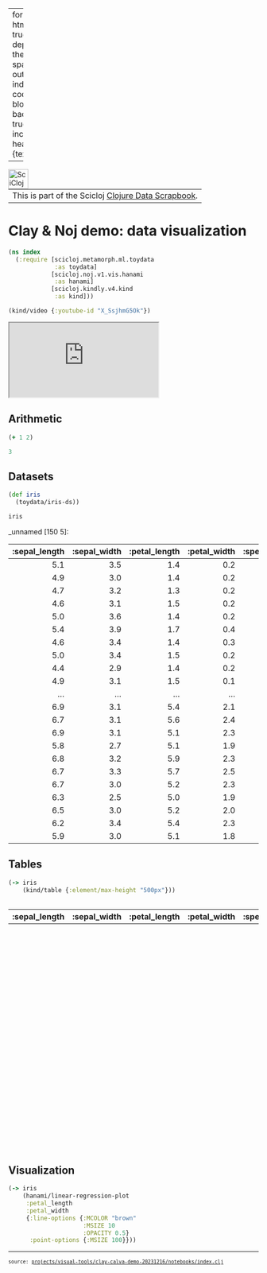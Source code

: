 
---
format:
  html: {toc: true, toc-depth: 4, theme: spacelab, output-file: index.html}
code-block-background: true
include-in-header: {text: '<link rel = "icon" href = "data:," />'}

---
<style></style><style>.printedClojure .sourceCode {
  background-color: transparent;
  border-style: none;
}
</style>
<script src="index_files/md-default1.js" type="text/javascript"></script><script src="index_files/md-default2.js" type="text/javascript"></script><script src="index_files/vega3.js" type="text/javascript"></script><script src="index_files/vega4.js" type="text/javascript"></script><script src="index_files/vega5.js" type="text/javascript"></script>

```{=html}
<table><tr><td>This is part of the Scicloj <a href="https://scicloj.github.io/clojure-data-scrapbook/">Clojure Data Scrapbook</a>.</td><a href="https://scicloj.github.io/clojure-data-scrapbook/"><img align="left" alt="SciCloj logo" src="https://scicloj.github.io/sci-cloj-logo-transparent.png" width="40" /></a></tr></table>
```



# Clay & Noj demo: data visualization


::: {.sourceClojure}
```clojure
(ns index
  (:require [scicloj.metamorph.ml.toydata
             :as toydata]
            [scicloj.noj.v1.vis.hanami
             :as hanami]
            [scicloj.kindly.v4.kind
             :as kind]))
```
:::



::: {.sourceClojure}
```clojure
(kind/video {:youtube-id "X_SsjhmG5Ok"})
```
:::



```{=html}
<iframe allowfullscreen="allowfullscreen" src="https://www.youtube.com/embed/X_SsjhmG5Ok"></iframe>
```



## Arithmetic


::: {.sourceClojure}
```clojure
(+ 1 2)
```
:::



::: {.printedClojure}
```clojure
3

```
:::



## Datasets


::: {.sourceClojure}
```clojure
(def iris
  (toydata/iris-ds))
```
:::



::: {.sourceClojure}
```clojure
iris
```
:::


_unnamed [150 5]:

| :sepal_length | :sepal_width | :petal_length | :petal_width | :species |
|--------------:|-------------:|--------------:|-------------:|---------:|
|           5.1 |          3.5 |           1.4 |          0.2 |        0 |
|           4.9 |          3.0 |           1.4 |          0.2 |        0 |
|           4.7 |          3.2 |           1.3 |          0.2 |        0 |
|           4.6 |          3.1 |           1.5 |          0.2 |        0 |
|           5.0 |          3.6 |           1.4 |          0.2 |        0 |
|           5.4 |          3.9 |           1.7 |          0.4 |        0 |
|           4.6 |          3.4 |           1.4 |          0.3 |        0 |
|           5.0 |          3.4 |           1.5 |          0.2 |        0 |
|           4.4 |          2.9 |           1.4 |          0.2 |        0 |
|           4.9 |          3.1 |           1.5 |          0.1 |        0 |
|           ... |          ... |           ... |          ... |      ... |
|           6.9 |          3.1 |           5.4 |          2.1 |        1 |
|           6.7 |          3.1 |           5.6 |          2.4 |        1 |
|           6.9 |          3.1 |           5.1 |          2.3 |        1 |
|           5.8 |          2.7 |           5.1 |          1.9 |        1 |
|           6.8 |          3.2 |           5.9 |          2.3 |        1 |
|           6.7 |          3.3 |           5.7 |          2.5 |        1 |
|           6.7 |          3.0 |           5.2 |          2.3 |        1 |
|           6.3 |          2.5 |           5.0 |          1.9 |        1 |
|           6.5 |          3.0 |           5.2 |          2.0 |        1 |
|           6.2 |          3.4 |           5.4 |          2.3 |        1 |
|           5.9 |          3.0 |           5.1 |          1.8 |        1 |




## Tables


::: {.sourceClojure}
```clojure
(-> iris
    (kind/table {:element/max-height "500px"}))
```
:::



```{=html}
<div style="max-height:500px;overflow-y:auto;"><table class="table table-hover table-responsive"><thead><tr><th>:sepal_length</th><th>:sepal_width</th><th>:petal_length</th><th>:petal_width</th><th>:species</th></tr></thead><tbody><tr><td><span data-qmd="5.1"></span></td><td><span data-qmd="3.5"></span></td><td><span data-qmd="1.4"></span></td><td><span data-qmd="0.2"></span></td><td><span data-qmd="0"></span></td></tr><tr><td><span data-qmd="4.9"></span></td><td><span data-qmd="3.0"></span></td><td><span data-qmd="1.4"></span></td><td><span data-qmd="0.2"></span></td><td><span data-qmd="0"></span></td></tr><tr><td><span data-qmd="4.7"></span></td><td><span data-qmd="3.2"></span></td><td><span data-qmd="1.3"></span></td><td><span data-qmd="0.2"></span></td><td><span data-qmd="0"></span></td></tr><tr><td><span data-qmd="4.6"></span></td><td><span data-qmd="3.1"></span></td><td><span data-qmd="1.5"></span></td><td><span data-qmd="0.2"></span></td><td><span data-qmd="0"></span></td></tr><tr><td><span data-qmd="5.0"></span></td><td><span data-qmd="3.6"></span></td><td><span data-qmd="1.4"></span></td><td><span data-qmd="0.2"></span></td><td><span data-qmd="0"></span></td></tr><tr><td><span data-qmd="5.4"></span></td><td><span data-qmd="3.9"></span></td><td><span data-qmd="1.7"></span></td><td><span data-qmd="0.4"></span></td><td><span data-qmd="0"></span></td></tr><tr><td><span data-qmd="4.6"></span></td><td><span data-qmd="3.4"></span></td><td><span data-qmd="1.4"></span></td><td><span data-qmd="0.3"></span></td><td><span data-qmd="0"></span></td></tr><tr><td><span data-qmd="5.0"></span></td><td><span data-qmd="3.4"></span></td><td><span data-qmd="1.5"></span></td><td><span data-qmd="0.2"></span></td><td><span data-qmd="0"></span></td></tr><tr><td><span data-qmd="4.4"></span></td><td><span data-qmd="2.9"></span></td><td><span data-qmd="1.4"></span></td><td><span data-qmd="0.2"></span></td><td><span data-qmd="0"></span></td></tr><tr><td><span data-qmd="4.9"></span></td><td><span data-qmd="3.1"></span></td><td><span data-qmd="1.5"></span></td><td><span data-qmd="0.1"></span></td><td><span data-qmd="0"></span></td></tr><tr><td><span data-qmd="5.4"></span></td><td><span data-qmd="3.7"></span></td><td><span data-qmd="1.5"></span></td><td><span data-qmd="0.2"></span></td><td><span data-qmd="0"></span></td></tr><tr><td><span data-qmd="4.8"></span></td><td><span data-qmd="3.4"></span></td><td><span data-qmd="1.6"></span></td><td><span data-qmd="0.2"></span></td><td><span data-qmd="0"></span></td></tr><tr><td><span data-qmd="4.8"></span></td><td><span data-qmd="3.0"></span></td><td><span data-qmd="1.4"></span></td><td><span data-qmd="0.1"></span></td><td><span data-qmd="0"></span></td></tr><tr><td><span data-qmd="4.3"></span></td><td><span data-qmd="3.0"></span></td><td><span data-qmd="1.1"></span></td><td><span data-qmd="0.1"></span></td><td><span data-qmd="0"></span></td></tr><tr><td><span data-qmd="5.8"></span></td><td><span data-qmd="4.0"></span></td><td><span data-qmd="1.2"></span></td><td><span data-qmd="0.2"></span></td><td><span data-qmd="0"></span></td></tr><tr><td><span data-qmd="5.7"></span></td><td><span data-qmd="4.4"></span></td><td><span data-qmd="1.5"></span></td><td><span data-qmd="0.4"></span></td><td><span data-qmd="0"></span></td></tr><tr><td><span data-qmd="5.4"></span></td><td><span data-qmd="3.9"></span></td><td><span data-qmd="1.3"></span></td><td><span data-qmd="0.4"></span></td><td><span data-qmd="0"></span></td></tr><tr><td><span data-qmd="5.1"></span></td><td><span data-qmd="3.5"></span></td><td><span data-qmd="1.4"></span></td><td><span data-qmd="0.3"></span></td><td><span data-qmd="0"></span></td></tr><tr><td><span data-qmd="5.7"></span></td><td><span data-qmd="3.8"></span></td><td><span data-qmd="1.7"></span></td><td><span data-qmd="0.3"></span></td><td><span data-qmd="0"></span></td></tr><tr><td><span data-qmd="5.1"></span></td><td><span data-qmd="3.8"></span></td><td><span data-qmd="1.5"></span></td><td><span data-qmd="0.3"></span></td><td><span data-qmd="0"></span></td></tr><tr><td><span data-qmd="5.4"></span></td><td><span data-qmd="3.4"></span></td><td><span data-qmd="1.7"></span></td><td><span data-qmd="0.2"></span></td><td><span data-qmd="0"></span></td></tr><tr><td><span data-qmd="5.1"></span></td><td><span data-qmd="3.7"></span></td><td><span data-qmd="1.5"></span></td><td><span data-qmd="0.4"></span></td><td><span data-qmd="0"></span></td></tr><tr><td><span data-qmd="4.6"></span></td><td><span data-qmd="3.6"></span></td><td><span data-qmd="1.0"></span></td><td><span data-qmd="0.2"></span></td><td><span data-qmd="0"></span></td></tr><tr><td><span data-qmd="5.1"></span></td><td><span data-qmd="3.3"></span></td><td><span data-qmd="1.7"></span></td><td><span data-qmd="0.5"></span></td><td><span data-qmd="0"></span></td></tr><tr><td><span data-qmd="4.8"></span></td><td><span data-qmd="3.4"></span></td><td><span data-qmd="1.9"></span></td><td><span data-qmd="0.2"></span></td><td><span data-qmd="0"></span></td></tr><tr><td><span data-qmd="5.0"></span></td><td><span data-qmd="3.0"></span></td><td><span data-qmd="1.6"></span></td><td><span data-qmd="0.2"></span></td><td><span data-qmd="0"></span></td></tr><tr><td><span data-qmd="5.0"></span></td><td><span data-qmd="3.4"></span></td><td><span data-qmd="1.6"></span></td><td><span data-qmd="0.4"></span></td><td><span data-qmd="0"></span></td></tr><tr><td><span data-qmd="5.2"></span></td><td><span data-qmd="3.5"></span></td><td><span data-qmd="1.5"></span></td><td><span data-qmd="0.2"></span></td><td><span data-qmd="0"></span></td></tr><tr><td><span data-qmd="5.2"></span></td><td><span data-qmd="3.4"></span></td><td><span data-qmd="1.4"></span></td><td><span data-qmd="0.2"></span></td><td><span data-qmd="0"></span></td></tr><tr><td><span data-qmd="4.7"></span></td><td><span data-qmd="3.2"></span></td><td><span data-qmd="1.6"></span></td><td><span data-qmd="0.2"></span></td><td><span data-qmd="0"></span></td></tr><tr><td><span data-qmd="4.8"></span></td><td><span data-qmd="3.1"></span></td><td><span data-qmd="1.6"></span></td><td><span data-qmd="0.2"></span></td><td><span data-qmd="0"></span></td></tr><tr><td><span data-qmd="5.4"></span></td><td><span data-qmd="3.4"></span></td><td><span data-qmd="1.5"></span></td><td><span data-qmd="0.4"></span></td><td><span data-qmd="0"></span></td></tr><tr><td><span data-qmd="5.2"></span></td><td><span data-qmd="4.1"></span></td><td><span data-qmd="1.5"></span></td><td><span data-qmd="0.1"></span></td><td><span data-qmd="0"></span></td></tr><tr><td><span data-qmd="5.5"></span></td><td><span data-qmd="4.2"></span></td><td><span data-qmd="1.4"></span></td><td><span data-qmd="0.2"></span></td><td><span data-qmd="0"></span></td></tr><tr><td><span data-qmd="4.9"></span></td><td><span data-qmd="3.1"></span></td><td><span data-qmd="1.5"></span></td><td><span data-qmd="0.2"></span></td><td><span data-qmd="0"></span></td></tr><tr><td><span data-qmd="5.0"></span></td><td><span data-qmd="3.2"></span></td><td><span data-qmd="1.2"></span></td><td><span data-qmd="0.2"></span></td><td><span data-qmd="0"></span></td></tr><tr><td><span data-qmd="5.5"></span></td><td><span data-qmd="3.5"></span></td><td><span data-qmd="1.3"></span></td><td><span data-qmd="0.2"></span></td><td><span data-qmd="0"></span></td></tr><tr><td><span data-qmd="4.9"></span></td><td><span data-qmd="3.6"></span></td><td><span data-qmd="1.4"></span></td><td><span data-qmd="0.1"></span></td><td><span data-qmd="0"></span></td></tr><tr><td><span data-qmd="4.4"></span></td><td><span data-qmd="3.0"></span></td><td><span data-qmd="1.3"></span></td><td><span data-qmd="0.2"></span></td><td><span data-qmd="0"></span></td></tr><tr><td><span data-qmd="5.1"></span></td><td><span data-qmd="3.4"></span></td><td><span data-qmd="1.5"></span></td><td><span data-qmd="0.2"></span></td><td><span data-qmd="0"></span></td></tr><tr><td><span data-qmd="5.0"></span></td><td><span data-qmd="3.5"></span></td><td><span data-qmd="1.3"></span></td><td><span data-qmd="0.3"></span></td><td><span data-qmd="0"></span></td></tr><tr><td><span data-qmd="4.5"></span></td><td><span data-qmd="2.3"></span></td><td><span data-qmd="1.3"></span></td><td><span data-qmd="0.3"></span></td><td><span data-qmd="0"></span></td></tr><tr><td><span data-qmd="4.4"></span></td><td><span data-qmd="3.2"></span></td><td><span data-qmd="1.3"></span></td><td><span data-qmd="0.2"></span></td><td><span data-qmd="0"></span></td></tr><tr><td><span data-qmd="5.0"></span></td><td><span data-qmd="3.5"></span></td><td><span data-qmd="1.6"></span></td><td><span data-qmd="0.6"></span></td><td><span data-qmd="0"></span></td></tr><tr><td><span data-qmd="5.1"></span></td><td><span data-qmd="3.8"></span></td><td><span data-qmd="1.9"></span></td><td><span data-qmd="0.4"></span></td><td><span data-qmd="0"></span></td></tr><tr><td><span data-qmd="4.8"></span></td><td><span data-qmd="3.0"></span></td><td><span data-qmd="1.4"></span></td><td><span data-qmd="0.3"></span></td><td><span data-qmd="0"></span></td></tr><tr><td><span data-qmd="5.1"></span></td><td><span data-qmd="3.8"></span></td><td><span data-qmd="1.6"></span></td><td><span data-qmd="0.2"></span></td><td><span data-qmd="0"></span></td></tr><tr><td><span data-qmd="4.6"></span></td><td><span data-qmd="3.2"></span></td><td><span data-qmd="1.4"></span></td><td><span data-qmd="0.2"></span></td><td><span data-qmd="0"></span></td></tr><tr><td><span data-qmd="5.3"></span></td><td><span data-qmd="3.7"></span></td><td><span data-qmd="1.5"></span></td><td><span data-qmd="0.2"></span></td><td><span data-qmd="0"></span></td></tr><tr><td><span data-qmd="5.0"></span></td><td><span data-qmd="3.3"></span></td><td><span data-qmd="1.4"></span></td><td><span data-qmd="0.2"></span></td><td><span data-qmd="0"></span></td></tr><tr><td><span data-qmd="7.0"></span></td><td><span data-qmd="3.2"></span></td><td><span data-qmd="4.7"></span></td><td><span data-qmd="1.4"></span></td><td><span data-qmd="2"></span></td></tr><tr><td><span data-qmd="6.4"></span></td><td><span data-qmd="3.2"></span></td><td><span data-qmd="4.5"></span></td><td><span data-qmd="1.5"></span></td><td><span data-qmd="2"></span></td></tr><tr><td><span data-qmd="6.9"></span></td><td><span data-qmd="3.1"></span></td><td><span data-qmd="4.9"></span></td><td><span data-qmd="1.5"></span></td><td><span data-qmd="2"></span></td></tr><tr><td><span data-qmd="5.5"></span></td><td><span data-qmd="2.3"></span></td><td><span data-qmd="4.0"></span></td><td><span data-qmd="1.3"></span></td><td><span data-qmd="2"></span></td></tr><tr><td><span data-qmd="6.5"></span></td><td><span data-qmd="2.8"></span></td><td><span data-qmd="4.6"></span></td><td><span data-qmd="1.5"></span></td><td><span data-qmd="2"></span></td></tr><tr><td><span data-qmd="5.7"></span></td><td><span data-qmd="2.8"></span></td><td><span data-qmd="4.5"></span></td><td><span data-qmd="1.3"></span></td><td><span data-qmd="2"></span></td></tr><tr><td><span data-qmd="6.3"></span></td><td><span data-qmd="3.3"></span></td><td><span data-qmd="4.7"></span></td><td><span data-qmd="1.6"></span></td><td><span data-qmd="2"></span></td></tr><tr><td><span data-qmd="4.9"></span></td><td><span data-qmd="2.4"></span></td><td><span data-qmd="3.3"></span></td><td><span data-qmd="1.0"></span></td><td><span data-qmd="2"></span></td></tr><tr><td><span data-qmd="6.6"></span></td><td><span data-qmd="2.9"></span></td><td><span data-qmd="4.6"></span></td><td><span data-qmd="1.3"></span></td><td><span data-qmd="2"></span></td></tr><tr><td><span data-qmd="5.2"></span></td><td><span data-qmd="2.7"></span></td><td><span data-qmd="3.9"></span></td><td><span data-qmd="1.4"></span></td><td><span data-qmd="2"></span></td></tr><tr><td><span data-qmd="5.0"></span></td><td><span data-qmd="2.0"></span></td><td><span data-qmd="3.5"></span></td><td><span data-qmd="1.0"></span></td><td><span data-qmd="2"></span></td></tr><tr><td><span data-qmd="5.9"></span></td><td><span data-qmd="3.0"></span></td><td><span data-qmd="4.2"></span></td><td><span data-qmd="1.5"></span></td><td><span data-qmd="2"></span></td></tr><tr><td><span data-qmd="6.0"></span></td><td><span data-qmd="2.2"></span></td><td><span data-qmd="4.0"></span></td><td><span data-qmd="1.0"></span></td><td><span data-qmd="2"></span></td></tr><tr><td><span data-qmd="6.1"></span></td><td><span data-qmd="2.9"></span></td><td><span data-qmd="4.7"></span></td><td><span data-qmd="1.4"></span></td><td><span data-qmd="2"></span></td></tr><tr><td><span data-qmd="5.6"></span></td><td><span data-qmd="2.9"></span></td><td><span data-qmd="3.6"></span></td><td><span data-qmd="1.3"></span></td><td><span data-qmd="2"></span></td></tr><tr><td><span data-qmd="6.7"></span></td><td><span data-qmd="3.1"></span></td><td><span data-qmd="4.4"></span></td><td><span data-qmd="1.4"></span></td><td><span data-qmd="2"></span></td></tr><tr><td><span data-qmd="5.6"></span></td><td><span data-qmd="3.0"></span></td><td><span data-qmd="4.5"></span></td><td><span data-qmd="1.5"></span></td><td><span data-qmd="2"></span></td></tr><tr><td><span data-qmd="5.8"></span></td><td><span data-qmd="2.7"></span></td><td><span data-qmd="4.1"></span></td><td><span data-qmd="1.0"></span></td><td><span data-qmd="2"></span></td></tr><tr><td><span data-qmd="6.2"></span></td><td><span data-qmd="2.2"></span></td><td><span data-qmd="4.5"></span></td><td><span data-qmd="1.5"></span></td><td><span data-qmd="2"></span></td></tr><tr><td><span data-qmd="5.6"></span></td><td><span data-qmd="2.5"></span></td><td><span data-qmd="3.9"></span></td><td><span data-qmd="1.1"></span></td><td><span data-qmd="2"></span></td></tr><tr><td><span data-qmd="5.9"></span></td><td><span data-qmd="3.2"></span></td><td><span data-qmd="4.8"></span></td><td><span data-qmd="1.8"></span></td><td><span data-qmd="2"></span></td></tr><tr><td><span data-qmd="6.1"></span></td><td><span data-qmd="2.8"></span></td><td><span data-qmd="4.0"></span></td><td><span data-qmd="1.3"></span></td><td><span data-qmd="2"></span></td></tr><tr><td><span data-qmd="6.3"></span></td><td><span data-qmd="2.5"></span></td><td><span data-qmd="4.9"></span></td><td><span data-qmd="1.5"></span></td><td><span data-qmd="2"></span></td></tr><tr><td><span data-qmd="6.1"></span></td><td><span data-qmd="2.8"></span></td><td><span data-qmd="4.7"></span></td><td><span data-qmd="1.2"></span></td><td><span data-qmd="2"></span></td></tr><tr><td><span data-qmd="6.4"></span></td><td><span data-qmd="2.9"></span></td><td><span data-qmd="4.3"></span></td><td><span data-qmd="1.3"></span></td><td><span data-qmd="2"></span></td></tr><tr><td><span data-qmd="6.6"></span></td><td><span data-qmd="3.0"></span></td><td><span data-qmd="4.4"></span></td><td><span data-qmd="1.4"></span></td><td><span data-qmd="2"></span></td></tr><tr><td><span data-qmd="6.8"></span></td><td><span data-qmd="2.8"></span></td><td><span data-qmd="4.8"></span></td><td><span data-qmd="1.4"></span></td><td><span data-qmd="2"></span></td></tr><tr><td><span data-qmd="6.7"></span></td><td><span data-qmd="3.0"></span></td><td><span data-qmd="5.0"></span></td><td><span data-qmd="1.7"></span></td><td><span data-qmd="2"></span></td></tr><tr><td><span data-qmd="6.0"></span></td><td><span data-qmd="2.9"></span></td><td><span data-qmd="4.5"></span></td><td><span data-qmd="1.5"></span></td><td><span data-qmd="2"></span></td></tr><tr><td><span data-qmd="5.7"></span></td><td><span data-qmd="2.6"></span></td><td><span data-qmd="3.5"></span></td><td><span data-qmd="1.0"></span></td><td><span data-qmd="2"></span></td></tr><tr><td><span data-qmd="5.5"></span></td><td><span data-qmd="2.4"></span></td><td><span data-qmd="3.8"></span></td><td><span data-qmd="1.1"></span></td><td><span data-qmd="2"></span></td></tr><tr><td><span data-qmd="5.5"></span></td><td><span data-qmd="2.4"></span></td><td><span data-qmd="3.7"></span></td><td><span data-qmd="1.0"></span></td><td><span data-qmd="2"></span></td></tr><tr><td><span data-qmd="5.8"></span></td><td><span data-qmd="2.7"></span></td><td><span data-qmd="3.9"></span></td><td><span data-qmd="1.2"></span></td><td><span data-qmd="2"></span></td></tr><tr><td><span data-qmd="6.0"></span></td><td><span data-qmd="2.7"></span></td><td><span data-qmd="5.1"></span></td><td><span data-qmd="1.6"></span></td><td><span data-qmd="2"></span></td></tr><tr><td><span data-qmd="5.4"></span></td><td><span data-qmd="3.0"></span></td><td><span data-qmd="4.5"></span></td><td><span data-qmd="1.5"></span></td><td><span data-qmd="2"></span></td></tr><tr><td><span data-qmd="6.0"></span></td><td><span data-qmd="3.4"></span></td><td><span data-qmd="4.5"></span></td><td><span data-qmd="1.6"></span></td><td><span data-qmd="2"></span></td></tr><tr><td><span data-qmd="6.7"></span></td><td><span data-qmd="3.1"></span></td><td><span data-qmd="4.7"></span></td><td><span data-qmd="1.5"></span></td><td><span data-qmd="2"></span></td></tr><tr><td><span data-qmd="6.3"></span></td><td><span data-qmd="2.3"></span></td><td><span data-qmd="4.4"></span></td><td><span data-qmd="1.3"></span></td><td><span data-qmd="2"></span></td></tr><tr><td><span data-qmd="5.6"></span></td><td><span data-qmd="3.0"></span></td><td><span data-qmd="4.1"></span></td><td><span data-qmd="1.3"></span></td><td><span data-qmd="2"></span></td></tr><tr><td><span data-qmd="5.5"></span></td><td><span data-qmd="2.5"></span></td><td><span data-qmd="4.0"></span></td><td><span data-qmd="1.3"></span></td><td><span data-qmd="2"></span></td></tr><tr><td><span data-qmd="5.5"></span></td><td><span data-qmd="2.6"></span></td><td><span data-qmd="4.4"></span></td><td><span data-qmd="1.2"></span></td><td><span data-qmd="2"></span></td></tr><tr><td><span data-qmd="6.1"></span></td><td><span data-qmd="3.0"></span></td><td><span data-qmd="4.6"></span></td><td><span data-qmd="1.4"></span></td><td><span data-qmd="2"></span></td></tr><tr><td><span data-qmd="5.8"></span></td><td><span data-qmd="2.6"></span></td><td><span data-qmd="4.0"></span></td><td><span data-qmd="1.2"></span></td><td><span data-qmd="2"></span></td></tr><tr><td><span data-qmd="5.0"></span></td><td><span data-qmd="2.3"></span></td><td><span data-qmd="3.3"></span></td><td><span data-qmd="1.0"></span></td><td><span data-qmd="2"></span></td></tr><tr><td><span data-qmd="5.6"></span></td><td><span data-qmd="2.7"></span></td><td><span data-qmd="4.2"></span></td><td><span data-qmd="1.3"></span></td><td><span data-qmd="2"></span></td></tr><tr><td><span data-qmd="5.7"></span></td><td><span data-qmd="3.0"></span></td><td><span data-qmd="4.2"></span></td><td><span data-qmd="1.2"></span></td><td><span data-qmd="2"></span></td></tr><tr><td><span data-qmd="5.7"></span></td><td><span data-qmd="2.9"></span></td><td><span data-qmd="4.2"></span></td><td><span data-qmd="1.3"></span></td><td><span data-qmd="2"></span></td></tr><tr><td><span data-qmd="6.2"></span></td><td><span data-qmd="2.9"></span></td><td><span data-qmd="4.3"></span></td><td><span data-qmd="1.3"></span></td><td><span data-qmd="2"></span></td></tr><tr><td><span data-qmd="5.1"></span></td><td><span data-qmd="2.5"></span></td><td><span data-qmd="3.0"></span></td><td><span data-qmd="1.1"></span></td><td><span data-qmd="2"></span></td></tr><tr><td><span data-qmd="5.7"></span></td><td><span data-qmd="2.8"></span></td><td><span data-qmd="4.1"></span></td><td><span data-qmd="1.3"></span></td><td><span data-qmd="2"></span></td></tr><tr><td><span data-qmd="6.3"></span></td><td><span data-qmd="3.3"></span></td><td><span data-qmd="6.0"></span></td><td><span data-qmd="2.5"></span></td><td><span data-qmd="1"></span></td></tr><tr><td><span data-qmd="5.8"></span></td><td><span data-qmd="2.7"></span></td><td><span data-qmd="5.1"></span></td><td><span data-qmd="1.9"></span></td><td><span data-qmd="1"></span></td></tr><tr><td><span data-qmd="7.1"></span></td><td><span data-qmd="3.0"></span></td><td><span data-qmd="5.9"></span></td><td><span data-qmd="2.1"></span></td><td><span data-qmd="1"></span></td></tr><tr><td><span data-qmd="6.3"></span></td><td><span data-qmd="2.9"></span></td><td><span data-qmd="5.6"></span></td><td><span data-qmd="1.8"></span></td><td><span data-qmd="1"></span></td></tr><tr><td><span data-qmd="6.5"></span></td><td><span data-qmd="3.0"></span></td><td><span data-qmd="5.8"></span></td><td><span data-qmd="2.2"></span></td><td><span data-qmd="1"></span></td></tr><tr><td><span data-qmd="7.6"></span></td><td><span data-qmd="3.0"></span></td><td><span data-qmd="6.6"></span></td><td><span data-qmd="2.1"></span></td><td><span data-qmd="1"></span></td></tr><tr><td><span data-qmd="4.9"></span></td><td><span data-qmd="2.5"></span></td><td><span data-qmd="4.5"></span></td><td><span data-qmd="1.7"></span></td><td><span data-qmd="1"></span></td></tr><tr><td><span data-qmd="7.3"></span></td><td><span data-qmd="2.9"></span></td><td><span data-qmd="6.3"></span></td><td><span data-qmd="1.8"></span></td><td><span data-qmd="1"></span></td></tr><tr><td><span data-qmd="6.7"></span></td><td><span data-qmd="2.5"></span></td><td><span data-qmd="5.8"></span></td><td><span data-qmd="1.8"></span></td><td><span data-qmd="1"></span></td></tr><tr><td><span data-qmd="7.2"></span></td><td><span data-qmd="3.6"></span></td><td><span data-qmd="6.1"></span></td><td><span data-qmd="2.5"></span></td><td><span data-qmd="1"></span></td></tr><tr><td><span data-qmd="6.5"></span></td><td><span data-qmd="3.2"></span></td><td><span data-qmd="5.1"></span></td><td><span data-qmd="2.0"></span></td><td><span data-qmd="1"></span></td></tr><tr><td><span data-qmd="6.4"></span></td><td><span data-qmd="2.7"></span></td><td><span data-qmd="5.3"></span></td><td><span data-qmd="1.9"></span></td><td><span data-qmd="1"></span></td></tr><tr><td><span data-qmd="6.8"></span></td><td><span data-qmd="3.0"></span></td><td><span data-qmd="5.5"></span></td><td><span data-qmd="2.1"></span></td><td><span data-qmd="1"></span></td></tr><tr><td><span data-qmd="5.7"></span></td><td><span data-qmd="2.5"></span></td><td><span data-qmd="5.0"></span></td><td><span data-qmd="2.0"></span></td><td><span data-qmd="1"></span></td></tr><tr><td><span data-qmd="5.8"></span></td><td><span data-qmd="2.8"></span></td><td><span data-qmd="5.1"></span></td><td><span data-qmd="2.4"></span></td><td><span data-qmd="1"></span></td></tr><tr><td><span data-qmd="6.4"></span></td><td><span data-qmd="3.2"></span></td><td><span data-qmd="5.3"></span></td><td><span data-qmd="2.3"></span></td><td><span data-qmd="1"></span></td></tr><tr><td><span data-qmd="6.5"></span></td><td><span data-qmd="3.0"></span></td><td><span data-qmd="5.5"></span></td><td><span data-qmd="1.8"></span></td><td><span data-qmd="1"></span></td></tr><tr><td><span data-qmd="7.7"></span></td><td><span data-qmd="3.8"></span></td><td><span data-qmd="6.7"></span></td><td><span data-qmd="2.2"></span></td><td><span data-qmd="1"></span></td></tr><tr><td><span data-qmd="7.7"></span></td><td><span data-qmd="2.6"></span></td><td><span data-qmd="6.9"></span></td><td><span data-qmd="2.3"></span></td><td><span data-qmd="1"></span></td></tr><tr><td><span data-qmd="6.0"></span></td><td><span data-qmd="2.2"></span></td><td><span data-qmd="5.0"></span></td><td><span data-qmd="1.5"></span></td><td><span data-qmd="1"></span></td></tr><tr><td><span data-qmd="6.9"></span></td><td><span data-qmd="3.2"></span></td><td><span data-qmd="5.7"></span></td><td><span data-qmd="2.3"></span></td><td><span data-qmd="1"></span></td></tr><tr><td><span data-qmd="5.6"></span></td><td><span data-qmd="2.8"></span></td><td><span data-qmd="4.9"></span></td><td><span data-qmd="2.0"></span></td><td><span data-qmd="1"></span></td></tr><tr><td><span data-qmd="7.7"></span></td><td><span data-qmd="2.8"></span></td><td><span data-qmd="6.7"></span></td><td><span data-qmd="2.0"></span></td><td><span data-qmd="1"></span></td></tr><tr><td><span data-qmd="6.3"></span></td><td><span data-qmd="2.7"></span></td><td><span data-qmd="4.9"></span></td><td><span data-qmd="1.8"></span></td><td><span data-qmd="1"></span></td></tr><tr><td><span data-qmd="6.7"></span></td><td><span data-qmd="3.3"></span></td><td><span data-qmd="5.7"></span></td><td><span data-qmd="2.1"></span></td><td><span data-qmd="1"></span></td></tr><tr><td><span data-qmd="7.2"></span></td><td><span data-qmd="3.2"></span></td><td><span data-qmd="6.0"></span></td><td><span data-qmd="1.8"></span></td><td><span data-qmd="1"></span></td></tr><tr><td><span data-qmd="6.2"></span></td><td><span data-qmd="2.8"></span></td><td><span data-qmd="4.8"></span></td><td><span data-qmd="1.8"></span></td><td><span data-qmd="1"></span></td></tr><tr><td><span data-qmd="6.1"></span></td><td><span data-qmd="3.0"></span></td><td><span data-qmd="4.9"></span></td><td><span data-qmd="1.8"></span></td><td><span data-qmd="1"></span></td></tr><tr><td><span data-qmd="6.4"></span></td><td><span data-qmd="2.8"></span></td><td><span data-qmd="5.6"></span></td><td><span data-qmd="2.1"></span></td><td><span data-qmd="1"></span></td></tr><tr><td><span data-qmd="7.2"></span></td><td><span data-qmd="3.0"></span></td><td><span data-qmd="5.8"></span></td><td><span data-qmd="1.6"></span></td><td><span data-qmd="1"></span></td></tr><tr><td><span data-qmd="7.4"></span></td><td><span data-qmd="2.8"></span></td><td><span data-qmd="6.1"></span></td><td><span data-qmd="1.9"></span></td><td><span data-qmd="1"></span></td></tr><tr><td><span data-qmd="7.9"></span></td><td><span data-qmd="3.8"></span></td><td><span data-qmd="6.4"></span></td><td><span data-qmd="2.0"></span></td><td><span data-qmd="1"></span></td></tr><tr><td><span data-qmd="6.4"></span></td><td><span data-qmd="2.8"></span></td><td><span data-qmd="5.6"></span></td><td><span data-qmd="2.2"></span></td><td><span data-qmd="1"></span></td></tr><tr><td><span data-qmd="6.3"></span></td><td><span data-qmd="2.8"></span></td><td><span data-qmd="5.1"></span></td><td><span data-qmd="1.5"></span></td><td><span data-qmd="1"></span></td></tr><tr><td><span data-qmd="6.1"></span></td><td><span data-qmd="2.6"></span></td><td><span data-qmd="5.6"></span></td><td><span data-qmd="1.4"></span></td><td><span data-qmd="1"></span></td></tr><tr><td><span data-qmd="7.7"></span></td><td><span data-qmd="3.0"></span></td><td><span data-qmd="6.1"></span></td><td><span data-qmd="2.3"></span></td><td><span data-qmd="1"></span></td></tr><tr><td><span data-qmd="6.3"></span></td><td><span data-qmd="3.4"></span></td><td><span data-qmd="5.6"></span></td><td><span data-qmd="2.4"></span></td><td><span data-qmd="1"></span></td></tr><tr><td><span data-qmd="6.4"></span></td><td><span data-qmd="3.1"></span></td><td><span data-qmd="5.5"></span></td><td><span data-qmd="1.8"></span></td><td><span data-qmd="1"></span></td></tr><tr><td><span data-qmd="6.0"></span></td><td><span data-qmd="3.0"></span></td><td><span data-qmd="4.8"></span></td><td><span data-qmd="1.8"></span></td><td><span data-qmd="1"></span></td></tr><tr><td><span data-qmd="6.9"></span></td><td><span data-qmd="3.1"></span></td><td><span data-qmd="5.4"></span></td><td><span data-qmd="2.1"></span></td><td><span data-qmd="1"></span></td></tr><tr><td><span data-qmd="6.7"></span></td><td><span data-qmd="3.1"></span></td><td><span data-qmd="5.6"></span></td><td><span data-qmd="2.4"></span></td><td><span data-qmd="1"></span></td></tr><tr><td><span data-qmd="6.9"></span></td><td><span data-qmd="3.1"></span></td><td><span data-qmd="5.1"></span></td><td><span data-qmd="2.3"></span></td><td><span data-qmd="1"></span></td></tr><tr><td><span data-qmd="5.8"></span></td><td><span data-qmd="2.7"></span></td><td><span data-qmd="5.1"></span></td><td><span data-qmd="1.9"></span></td><td><span data-qmd="1"></span></td></tr><tr><td><span data-qmd="6.8"></span></td><td><span data-qmd="3.2"></span></td><td><span data-qmd="5.9"></span></td><td><span data-qmd="2.3"></span></td><td><span data-qmd="1"></span></td></tr><tr><td><span data-qmd="6.7"></span></td><td><span data-qmd="3.3"></span></td><td><span data-qmd="5.7"></span></td><td><span data-qmd="2.5"></span></td><td><span data-qmd="1"></span></td></tr><tr><td><span data-qmd="6.7"></span></td><td><span data-qmd="3.0"></span></td><td><span data-qmd="5.2"></span></td><td><span data-qmd="2.3"></span></td><td><span data-qmd="1"></span></td></tr><tr><td><span data-qmd="6.3"></span></td><td><span data-qmd="2.5"></span></td><td><span data-qmd="5.0"></span></td><td><span data-qmd="1.9"></span></td><td><span data-qmd="1"></span></td></tr><tr><td><span data-qmd="6.5"></span></td><td><span data-qmd="3.0"></span></td><td><span data-qmd="5.2"></span></td><td><span data-qmd="2.0"></span></td><td><span data-qmd="1"></span></td></tr><tr><td><span data-qmd="6.2"></span></td><td><span data-qmd="3.4"></span></td><td><span data-qmd="5.4"></span></td><td><span data-qmd="2.3"></span></td><td><span data-qmd="1"></span></td></tr><tr><td><span data-qmd="5.9"></span></td><td><span data-qmd="3.0"></span></td><td><span data-qmd="5.1"></span></td><td><span data-qmd="1.8"></span></td><td><span data-qmd="1"></span></td></tr></tbody></table></div>
```



## Visualization


::: {.sourceClojure}
```clojure
(-> iris
    (hanami/linear-regression-plot
     :petal_length
     :petal_width
     {:line-options {:MCOLOR "brown"
                     :MSIZE 10
                     :OPACITY 0.5}
      :point-options {:MSIZE 100}}))
```
:::



```{=html}
<div><script>vegaEmbed(document.currentScript.parentElement, {"width":400,"background":"floralwhite","title":{"text":"R^2 = 0.927"},"layer":[{"encoding":{"y":{"field":"petal_length","type":"quantitative"},"x":{"field":"petal_width","type":"quantitative"}},"mark":{"type":"circle","size":100,"tooltip":true},"width":400,"background":"floralwhite","title":{"text":"R^2 = 0.927"},"height":300},{"encoding":{"y":{"field":"petal_length-prediction","type":"quantitative","axis":{"title":"petal_length"}},"opacity":{"value":0.5},"x":{"field":"petal_width","type":"quantitative"}},"mark":{"type":"line","size":10,"color":"brown","tooltip":true},"width":400,"background":"floralwhite","title":{"text":"R^2 = 0.927"},"height":300}],"height":300,"data":{"url":"index_files\/0.csv","format":{"type":"csv"}}});</script></div>
```



```{=html}
<div style="background-color:grey;height:2px;width:100%;"></div>
```



```{=html}
<div><pre><small><small>source: <a href="https://github.com/scicloj/clojure-data-scrapbook/blob/main/projects/visual-tools/clay-calva-demo-20231216/notebooks/index.clj">projects/visual-tools/clay-calva-demo-20231216/notebooks/index.clj</a></small></small></pre></div>
```

